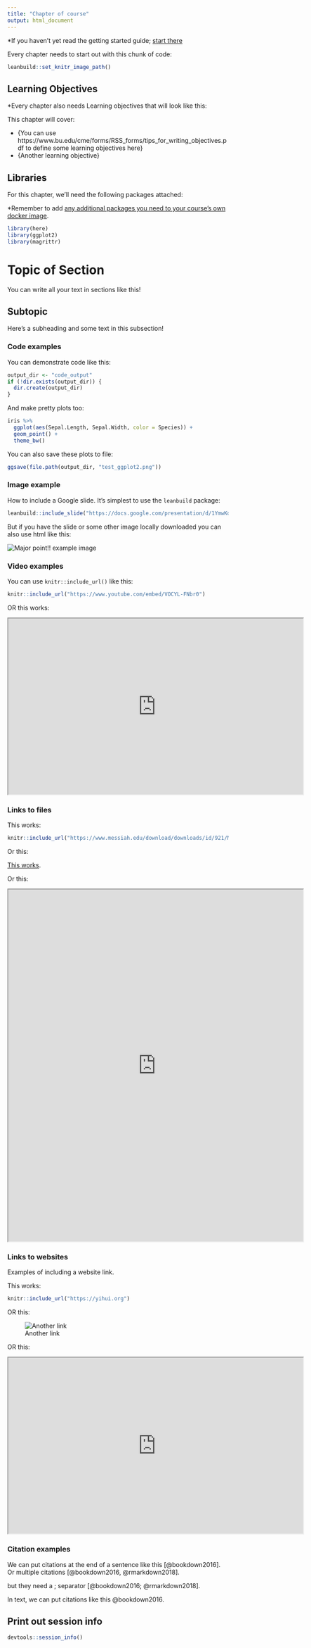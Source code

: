 ```yaml
---
title: "Chapter of course"
output: html_document
---
```



*If you haven't yet read the getting started guide; [start there](https://github.com/jhudsl/DaSL_Course_Template_Bookdown/blob/main/getting_started.md)

Every chapter needs to start out with this chunk of code:

```r
leanbuild::set_knitr_image_path()
```

## Learning Objectives

*Every chapter also needs Learning objectives that will look like this:  

This chapter will cover:  

- {You can use https://www.bu.edu/cme/forms/RSS_forms/tips_for_writing_objectives.pdf to define some learning objectives here}
- {Another learning objective}

## Libraries

For this chapter, we'll need the following packages attached:

*Remember to add [any additional packages you need to your course's own docker image](https://github.com/jhudsl/DaSL_Course_Template_Bookdown/blob/main/getting_started.md#setting-up-the-docker-image).

```r
library(here)
library(ggplot2)
library(magrittr)
```

# Topic of Section

You can write all your text in sections like this!

## Subtopic

Here's a subheading and some text in this subsection!

### Code examples

You can demonstrate code like this: 

```r
output_dir <- "code_output"
if (!dir.exists(output_dir)) {
  dir.create(output_dir)
}
```

And make pretty plots too: 

```r
iris %>%
  ggplot(aes(Sepal.Length, Sepal.Width, color = Species)) +
  geom_point() +
  theme_bw()
```

You can also save these plots to file: 

```r
ggsave(file.path(output_dir, "test_ggplot2.png"))
```

### Image example

How to include a Google slide. It's simplest to use the `leanbuild` package: 

```r
leanbuild::include_slide("https://docs.google.com/presentation/d/1YmwKdIy9BeQ3EShgZhvtb3MgR8P6iDX4DfFD65W_gdQ/edit#slide=id.gcc4fbee202_0_141")
```

But if you have the slide or some other image locally downloaded you can also use html like this: 

<img src="resources/images/02-chapter_of_course_files/figure-html//1YmwKdIy9BeQ3EShgZhvtb3MgR8P6iDX4DfFD65W_gdQ_gcc4fbee202_0_141.png" title="Major point!! example image" alt="Major point!! example image" style="display: block; margin: auto;" />

### Video examples

You can use `knitr::include_url()` like this: 

```r
knitr::include_url("https://www.youtube.com/embed/VOCYL-FNbr0")
```

OR this works: 

<iframe src="https://www.youtube.com/embed/VOCYL-FNbr0" width="672" height="400px"></iframe>

### Links to files

This works: 

```r
knitr::include_url("https://www.messiah.edu/download/downloads/id/921/Microaggressions_in_the_Classroom.pdf", height = "800px")
```

Or this: 

[This works](https://www.messiah.edu/download/downloads/id/921/Microaggressions_in_the_Classroom.pdf).

Or this: 

<iframe src="https://www.messiah.edu/download/downloads/id/921/Microaggressions_in_the_Classroom.pdf" width="672" height="800px"></iframe>

### Links to websites

Examples of including a website link. 

This works:

```r
knitr::include_url("https://yihui.org")
```

OR this:

![Another link](https://yihui.org) 

OR this: 

<iframe src="https://yihui.org" width="672" height="400px"></iframe>

### Citation examples

We can put citations at the end of a sentence like this [@bookdown2016].
Or multiple citations [@bookdown2016, @rmarkdown2018].

but they need a ; separator [@bookdown2016; @rmarkdown2018].

In text, we can put citations like this @bookdown2016.

## Print out session info

```r
devtools::session_info()
```
